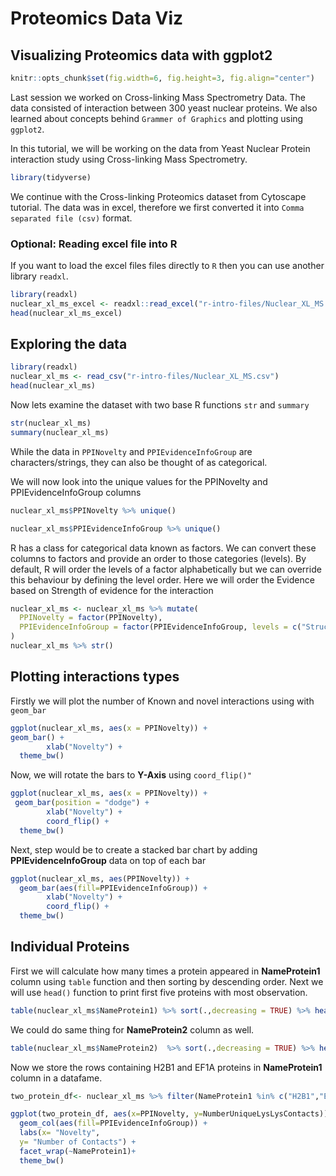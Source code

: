 # Proteomics Data Viz

## Visualizing Proteomics data with ggplot2


```r
knitr::opts_chunk$set(fig.width=6, fig.height=3, fig.align="center")
```

Last session we worked on Cross-linking Mass Spectrometry Data. The data consisted of interaction between 300 yeast nuclear proteins. 
We also learned about concepts behind `Grammer of Graphics` and plotting using `ggplot2`. 

In this tutorial, we will be working on the data from Yeast Nuclear Protein interaction study using Cross-linking Mass Spectrometry. 

```r
library(tidyverse)
```

We continue with the Cross-linking Proteomics dataset from Cytoscape tutorial.
The data was in excel, therefore we first converted it into `Comma separated file (csv)`  format.

### Optional: Reading excel file into R {.extra}
If you want to load the excel files files directly to `R` then you can use another library `readxl`. 

```r
library(readxl)
nuclear_xl_ms_excel <- readxl::read_excel("r-intro-files/Nuclear_XL_MS.xlsx")
head(nuclear_xl_ms_excel)
```


## Exploring the data
```r
library(readxl)
nuclear_xl_ms <- read_csv("r-intro-files/Nuclear_XL_MS.csv")
head(nuclear_xl_ms)
```

Now lets examine the dataset with two base R functions `str` and `summary`

```r
str(nuclear_xl_ms)
summary(nuclear_xl_ms)
```
While the data in `PPINovelty` and `PPIEvidenceInfoGroup` are characters/strings, they can also be thought of as categorical. 

We will now look into the unique values for the PPINovelty and PPIEvidenceInfoGroup columns

```r

nuclear_xl_ms$PPINovelty %>% unique()
```
```r
nuclear_xl_ms$PPIEvidenceInfoGroup %>% unique()
```


R has a class for categorical data known as factors. We can convert these columns to factors and provide an order to those categories (levels). By default, R will order the levels of a factor alphabetically but we can override this behaviour by defining the level order.
Here we will order the Evidence based on Strength of evidence for the interaction


```r
nuclear_xl_ms <- nuclear_xl_ms %>% mutate(
  PPINovelty = factor(PPINovelty),
  PPIEvidenceInfoGroup = factor(PPIEvidenceInfoGroup, levels = c("Structure","APID", "STRING", "Genetic", "Unexplained"))
)
nuclear_xl_ms %>% str()
```

## Plotting interactions types
Firstly we will plot the number of Known and novel interactions using with `geom_bar`

```r
ggplot(nuclear_xl_ms, aes(x = PPINovelty)) + 
geom_bar() + 
        xlab("Novelty") +
  theme_bw()
```

Now, we will rotate the bars to **Y-Axis** using `coord_flip()"`

```r
ggplot(nuclear_xl_ms, aes(x = PPINovelty)) + 
 geom_bar(position = "dodge") + 
        xlab("Novelty") +
        coord_flip() +
  theme_bw()
```

Next, step would be to create a stacked bar chart by adding **PPIEvidenceInfoGroup** data on top of each bar

```r
ggplot(nuclear_xl_ms, aes(PPINovelty)) + 
  geom_bar(aes(fill=PPIEvidenceInfoGroup)) + 
        xlab("Novelty") +
        coord_flip() +
  theme_bw()
```


## Individual Proteins

First we will calculate how many times a protein appeared in **NameProtein1** column using `table` function and then sorting by descending order.
Next we will use `head()` function to print first five proteins with most observation. 

```r
table(nuclear_xl_ms$NameProtein1) %>% sort(.,decreasing = TRUE) %>% head()
```

We could do same thing for **NameProtein2** column as well. 

```r
table(nuclear_xl_ms$NameProtein2)  %>% sort(.,decreasing = TRUE) %>% head()
```

Now we store the rows containing H2B1 and EF1A proteins in **NameProtein1** column in a datafame.

```r
two_protein_df<- nuclear_xl_ms %>% filter(NameProtein1 %in% c("H2B1","EF1A"))

ggplot(two_protein_df, aes(x=PPINovelty, y=NumberUniqueLysLysContacts)) +
  geom_col(aes(fill=PPIEvidenceInfoGroup)) +
  labs(x= "Novelty",
  y= "Number of Contacts") +
  facet_wrap(~NameProtein1)+
  theme_bw()
```




